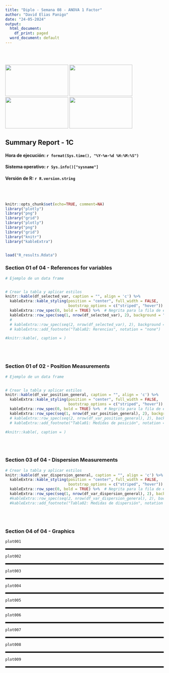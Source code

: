 ```yaml
---
title: "Diplo - Semana 08 - ANOVA 1 Factor"
author: "David Elias Panigo"
date: "24-05-2024"
output:
  html_document:
    df_print: paged
  word_document: default
---
```


<br>
<br>
<script>
document.addEventListener('DOMContentLoaded', function() {
  var title = document.querySelector('h1.title');
  var author = document.querySelector('.author');
  var date = document.querySelector('.date');
  
  title.style.display = 'none';
  author.style.display = 'none';
  date.style.display = 'none';
});
</script>

<div class="image-container">
  <img src="logo_01_unc_mod.png"      class="inline-image" width="200"  height="100">
  <img src="logo_02_fcefyn_mod.png"   class="inline-image" width="200"  height="100">
  <img src="logo_03_efadoc_mod.png"   class="inline-image" width="200"  height="100">
  <img src="logo_04_rscience_mod.png" class="inline-image" width="200"  height="100">
</div>


## Summary Report - 1C

#### Hora de ejecución: `r format(Sys.time(), "%Y-%m-%d %H:%M:%S")`
#### Sistema operativo: `r Sys.info()["sysname"]`
#### Versión de R: `r R.version.string`
<!-- #### Versión de RStudio: `r RStudio.Version()$version` -->


<br>
<br>


```r
knitr::opts_chunk$set(echo=TRUE, comment=NA)
library("plotly")
library("png")
library("grid")
library("plotly")
library("png")
library("grid")
library("knitr")
library("kableExtra")


load("R_results.Rdata")
```





### Section 01 of 04 - References for variables
```r


# Ejemplo de un data frame


# Crear la tabla y aplicar estilos
knitr::kable(df_selected_var, caption = "", align = 'c') %>%
  kableExtra::kable_styling(position = "center", full_width = FALSE,
                            bootstrap_options = c("striped", "hover")) %>%
  kableExtra::row_spec(0, bold = TRUE) %>%  # Negrita para la fila de encabezado
  kableExtra::row_spec(seq(1, nrow(df_selected_var), 2), background = "lightblue") #%>%  # Color para filas impares
  #
  # kableExtra::row_spec(seq(2, nrow(df_selected_var), 2), background = "lightgreen") %>%  # Color para filas pares
  # kableExtra::add_footnote("Tabla02: Rerencias", notation = "none")

#knitr::kable(, caption = )
```
<br>
<br>



### Section 01 of 02 - Position Measurements
```r


# Ejemplo de un data frame


# Crear la tabla y aplicar estilos
knitr::kable(df_var_position_general, caption = "", align = 'c') %>%
  kableExtra::kable_styling(position = "center", full_width = FALSE,
                            bootstrap_options = c("striped", "hover")) %>%
  kableExtra::row_spec(0, bold = TRUE) %>%  # Negrita para la fila de encabezado
  kableExtra::row_spec(seq(1, nrow(df_var_position_general), 2), background = "lightblue") #%>%  # Color para filas impares
  # kableExtra::row_spec(seq(2, nrow(df_var_position_general), 2), background = "lightgreen") %>%  # Color para filas pares
  # kableExtra::add_footnote("Tabla01: Medidas de posición", notation = "none")

#knitr::kable(, caption = )
```
<br>
<br>

### Section 03 of 04 - Dispersion Measurements
```r
# Crear la tabla y aplicar estilos
knitr::kable(df_var_dispersion_general, caption = "", align = 'c') %>%
  kableExtra::kable_styling(position = "center", full_width = FALSE,
                            bootstrap_options = c("striped", "hover")) %>%
  kableExtra::row_spec(0, bold = TRUE) %>%  # Negrita para la fila de encabezado
  kableExtra::row_spec(seq(1, nrow(df_var_dispersion_general), 2), background = "lightblue")# %>%  # Color para filas impares
  #kableExtra::row_spec(seq(2, nrow(df_var_dispersion_general), 2), background = "lightgreen") %>%  # Color para filas pares
  #kableExtra::add_footnote("Tabla02: Medidas de dispersión", notation = "none")

```
<br>
<br>


### Section 04 of 04 - Graphics
```r


plot001
```


<hr style="border-top: 3px solid black;">


```r


plot002
```


<hr style="border-top: 3px solid black;">

```r


plot003
```


<hr style="border-top: 3px solid black;">


```r


plot004
```


<hr style="border-top: 3px solid black;">

```r


plot005
```


<hr style="border-top: 3px solid black;">

```r


plot006
```


<hr style="border-top: 3px solid black;">


```r


plot007
```


<hr style="border-top: 3px solid black;">


```r


plot008
```


<hr style="border-top: 3px solid black;">


```r


plot009
```


<hr style="border-top: 3px solid black;">




